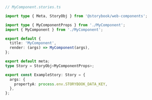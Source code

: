 ```ts
// MyComponent.stories.ts

import type { Meta, StoryObj } from '@storybook/web-components';

import type { MyComponentProps } from './MyComponent';
import { MyComponent } from './MyComponent';

export default {
  title: 'MyComponent',
  render: (args) => MyComponent(args),
};

export default meta;
type Story = StoryObj<MyComponentProps>;

export const ExampleStory: Story = {
  args: {
    propertyA: process.env.STORYBOOK_DATA_KEY,
  },
};
```
